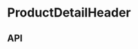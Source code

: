 
<Meta
  title="Components/ProductDetailHeader"
  component={ProductDetailHeader}
  decorators={[withKnobs]}
/>

# ProductDetailHeader

<Preview>
  <Story name="Base component">
    <AddToCartContextProvider value={useAddToCart()}>
      <VariantSelectContextProvider value={useVariantSelect()}>
        <ProductDetailHeader
          breadcrumbs={ProductDetailHeaderFixture.breadcrumbs}
          className={ProductDetailHeaderFixture.className}
          theme={ProductDetailHeaderFixture.theme}
        />
      </VariantSelectContextProvider>
    </AddToCartContextProvider>
  </Story>
</Preview>

## API

<Props of={ProductDetailHeader} />

